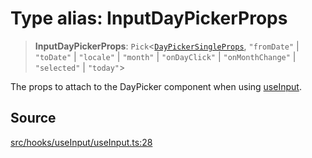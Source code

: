 # Type alias: InputDayPickerProps

> **InputDayPickerProps**: `Pick`\<[`DayPickerSingleProps`](/api/latest/interfaces/DayPickerSingleProps.mdx), `"fromDate"` \| `"toDate"` \| `"locale"` \| `"month"` \| `"onDayClick"` \| `"onMonthChange"` \| `"selected"` \| `"today"`\>

The props to attach to the DayPicker component when using [useInput](/api/latest/functions/useInput.mdx).

## Source

[src/hooks/useInput/useInput.ts:28](https://github.com/gpbl/react-day-picker/blob/56bfb649e/src/hooks/useInput/useInput.ts#L28)
